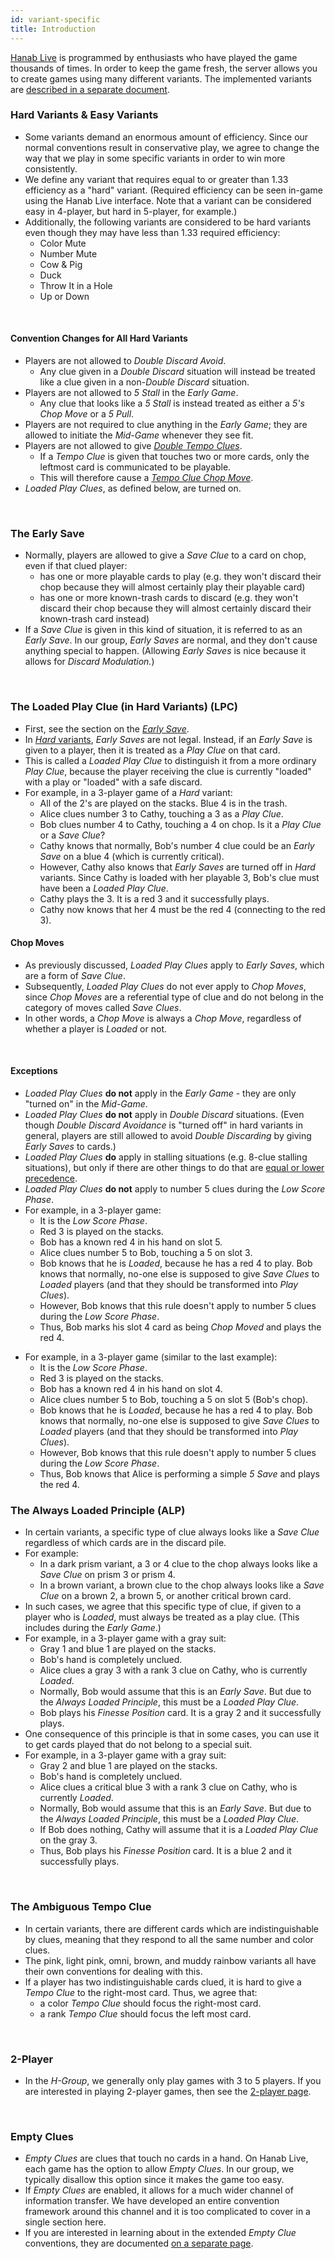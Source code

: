 ```yaml
---
id: variant-specific
title: Introduction
---
```



[Hanab Live](https://hanab.live) is programmed by enthusiasts who have played the game thousands of times. In order to keep the game fresh, the server allows you to create games using many different variants. The implemented variants are [described in a separate document](https://github.com/Hanabi-Live/hanabi-live/blob/main/docs/variants.md).

### Hard Variants & Easy Variants

- Some variants demand an enormous amount of efficiency. Since our normal conventions result in conservative play, we agree to change the way that we play in some specific variants in order to win more consistently.
- We define any variant that requires equal to or greater than 1.33 efficiency as a "hard" variant. (Required efficiency can be seen in-game using the Hanab Live interface. Note that a variant can be considered easy in 4-player, but hard in 5-player, for example.)
- Additionally, the following variants are considered to be hard variants even though they may have less than 1.33 required efficiency:
  - Color Mute
  - Number Mute
  - Cow & Pig
  - Duck
  - Throw It in a Hole
  - Up or Down

<br />

#### Convention Changes for All Hard Variants

- Players are not allowed to _Double Discard Avoid_.
  - Any clue given in a _Double Discard_ situation will instead be treated like a clue given in a non-_Double Discard_ situation.
- Players are not allowed to _5 Stall_ in the _Early Game_.
  - Any clue that looks like a _5 Stall_ is instead treated as either a _5's Chop Move_ or a _5 Pull_.
- Players are not required to clue anything in the _Early Game_; they are allowed to initiate the _Mid-Game_ whenever they see fit.
- Players are not allowed to give [_Double Tempo Clues_](level-6.mdx#the-valuable-tempo-clue).
  - If a _Tempo Clue_ is given that touches two or more cards, only the leftmost card is communicated to be playable.
  - This will therefore cause a [_Tempo Clue Chop Move_](level-6.mdx#the-tempo-clue-chop-move-tccm).
- _Loaded Play Clues_, as defined below, are turned on.

<br />

### The Early Save

- Normally, players are allowed to give a _Save Clue_ to a card on chop, even if that clued player:
  - has one or more playable cards to play (e.g. they won't discard their chop because they will almost certainly play their playable card)
  - has one or more known-trash cards to discard (e.g. they won't discard their chop because they will almost certainly discard their known-trash card instead)
- If a _Save Clue_ is given in this kind of situation, it is referred to as an _Early Save_. In our group, _Early Saves_ are normal, and they don't cause anything special to happen. (Allowing _Early Saves_ is nice because it allows for _Discard Modulation._)

<br />

### The Loaded Play Clue (in Hard Variants) (LPC)

- First, see the section on the _[Early Save](#the-early-save)_.
- In [_Hard_ variants](#hard-variants--easy-variants), _Early Saves_ are not legal. Instead, if an _Early Save_ is given to a player, then it is treated as a _Play Clue_ on that card.
- This is called a _Loaded Play Clue_ to distinguish it from a more ordinary _Play Clue_, because the player receiving the clue is currently "loaded" with a play or "loaded" with a safe discard.
- For example, in a 3-player game of a _Hard_ variant:
  - All of the 2's are played on the stacks. Blue 4 is in the trash.
  - Alice clues number 3 to Cathy, touching a 3 as a _Play Clue_.
  - Bob clues number 4 to Cathy, touching a 4 on chop. Is it a _Play Clue_ or a _Save Clue_?
  - Cathy knows that normally, Bob's number 4 clue could be an _Early Save_ on a blue 4 (which is currently critical).
  - However, Cathy also knows that _Early Saves_ are turned off in _Hard_ variants. Since Cathy is loaded with her playable 3, Bob's clue must have been a _Loaded Play Clue_.
  - Cathy plays the 3. It is a red 3 and it successfully plays.
  - Cathy now knows that her 4 must be the red 4 (connecting to the red 3).

<LoadedPlayClue />

#### Chop Moves

- As previously discussed, _Loaded Play Clues_ apply to _Early Saves_, which are a form of _Save Clue_.
- Subsequently, _Loaded Play Clues_ do not ever apply to _Chop Moves_, since _Chop Moves_ are a referential type of clue and do not belong in the category of moves called _Save Clues_.
- In other words, a _Chop Move_ is always a _Chop Move_, regardless of whether a player is _Loaded_ or not.

<br />

#### Exceptions

- _Loaded Play Clues_ **do not** apply in the _Early Game_ - they are only "turned on" in the _Mid-Game_.
- _Loaded Play Clues_ **do not** apply in _Double Discard_ situations. (Even though _Double Discard Avoidance_ is "turned off" in hard variants in general, players are still allowed to avoid _Double Discarding_ by giving _Early Saves_ to cards.)
- _Loaded Play Clues_ **do** apply in stalling situations (e.g. 8-clue stalling situations), but only if there are other things to do that are [equal or lower precedence](level-9.mdx#allowable-stall-clues-stall-table).
- _Loaded Play Clues_ **do not** apply to number 5 clues during the _Low Score Phase_.
- For example, in a 3-player game:
  - It is the _Low Score Phase_.
  - Red 3 is played on the stacks.
  - Bob has a known red 4 in his hand on slot 5.
  - Alice clues number 5 to Bob, touching a 5 on slot 3.
  - Bob knows that he is _Loaded_, because he has a red 4 to play. Bob knows that normally, no-one else is supposed to give _Save Clues_ to _Loaded_ players (and that they should be transformed into _Play Clues_).
  - However, Bob knows that this rule doesn't apply to number 5 clues during the _Low Score Phase_.
  - Thus, Bob marks his slot 4 card as being _Chop Moved_ and plays the red 4.

<LoadedException />

- For example, in a 3-player game (similar to the last example):
  - It is the _Low Score Phase_.
  - Red 3 is played on the stacks.
  - Bob has a known red 4 in his hand on slot 4.
  - Alice clues number 5 to Bob, touching a 5 on slot 5 (Bob's chop).
  - Bob knows that he is _Loaded_, because he has a red 4 to play. Bob knows that normally, no-one else is supposed to give _Save Clues_ to _Loaded_ players (and that they should be transformed into _Play Clues_).
  - However, Bob knows that this rule doesn't apply to number 5 clues during the _Low Score Phase_.
  - Thus, Bob knows that Alice is performing a simple _5 Save_ and plays the red 4.

<LoadedException2 />

### The Always Loaded Principle (ALP)

- In certain variants, a specific type of clue always looks like a _Save Clue_ regardless of which cards are in the discard pile.
- For example:
  - In a dark prism variant, a 3 or 4 clue to the chop always looks like a _Save Clue_ on prism 3 or prism 4.
  - In a brown variant, a brown clue to the chop always looks like a _Save Clue_ on a brown 2, a brown 5, or another critical brown card.
- In such cases, we agree that this specific type of clue, if given to a player who is _Loaded_, must always be treated as a play clue. (This includes during the _Early Game_.)
- For example, in a 3-player game with a gray suit:
  - Gray 1 and blue 1 are played on the stacks.
  - Bob's hand is completely unclued.
  - Alice clues a gray 3 with a rank 3 clue on Cathy, who is currently _Loaded_.
  - Normally, Bob would assume that this is an _Early Save_. But due to the _Always Loaded Principle_, this must be a _Loaded Play Clue_.
  - Bob plays his _Finesse Position_ card. It is a gray 2 and it successfully plays.
- One consequence of this principle is that in some cases, you can use it to get cards played that do not belong to a special suit.
- For example, in a 3-player game with a gray suit:
  - Gray 2 and blue 1 are played on the stacks.
  - Bob's hand is completely unclued.
  - Alice clues a critical blue 3 with a rank 3 clue on Cathy, who is currently _Loaded_.
  - Normally, Bob would assume that this is an _Early Save_. But due to the _Always Loaded Principle_, this must be a _Loaded Play Clue_.
  - If Bob does nothing, Cathy will assume that it is a _Loaded Play Clue_ on the gray 3.
  - Thus, Bob plays his _Finesse Position_ card. It is a blue 2 and it successfully plays.

<br />

### The Ambiguous Tempo Clue

- In certain variants, there are different cards which are indistinguishable by clues, meaning that they respond to all the same number and color clues.
- The pink, light pink, omni, brown, and muddy rainbow variants all have their own conventions for dealing with this.
- If a player has two indistinguishable cards clued, it is hard to give a _Tempo Clue_ to the right-most card. Thus, we agree that:
  - a color _Tempo Clue_ should focus the right-most card.
  - a rank _Tempo Clue_ should focus the left most card.

<br />

### 2-Player

- In the _H-Group_, we generally only play games with 3 to 5 players. If you are interested in playing 2-player games, then see the [2-player page](https://github.com/hanabi/hanabi.github.io/blob/main/misc/2-player.md).

<br />

### Empty Clues

- _Empty Clues_ are clues that touch no cards in a hand. On Hanab Live, each game has the option to allow _Empty Clues_. In our group, we typically disallow this option since it makes the game too easy.
- If _Empty Clues_ are enabled, it allows for a much wider channel of information transfer. We have developed an entire convention framework around this channel and it is too complicated to cover in a single section here.
- If you are interested in learning about in the extended _Empty Clue_ conventions, they are documented [on a separate page](https://github.com/hanabi/hanabi.github.io/blob/main/misc/empty-clues.md).
